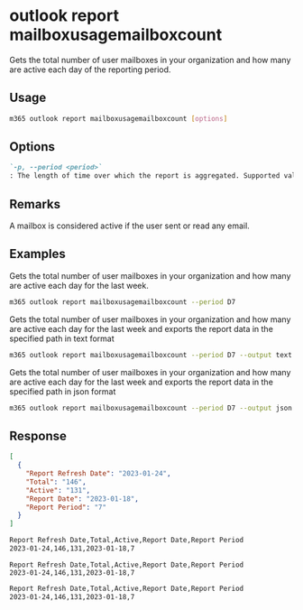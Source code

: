 
# outlook report mailboxusagemailboxcount

Gets the total number of user mailboxes in your organization and how many are active each day of the reporting period.

## Usage

```sh
m365 outlook report mailboxusagemailboxcount [options]
```

## Options

```md definition-list
`-p, --period <period>`
: The length of time over which the report is aggregated. Supported values `D7`, `D30`, `D90`, `D180`.
```

<Global />

## Remarks

A mailbox is considered active if the user sent or read any email.

## Examples

Gets the total number of user mailboxes in your organization and how many are active each day for the last week.

```sh
m365 outlook report mailboxusagemailboxcount --period D7
```

Gets the total number of user mailboxes in your organization and how many are active each day for the last week and exports the report data in the specified path in text format

```sh
m365 outlook report mailboxusagemailboxcount --period D7 --output text > "mailboxusagemailboxcount.txt"
```

Gets the total number of user mailboxes in your organization and how many are active each day for the last week and exports the report data in the specified path in json format

```sh
m365 outlook report mailboxusagemailboxcount --period D7 --output json > "mailboxusagemailboxcount.json"
```

## Response

<Tabs>
  <TabItem value="JSON">

  ```json
  [
    {
      "Report Refresh Date": "2023-01-24",
      "Total": "146",
      "Active": "131",
      "Report Date": "2023-01-18",
      "Report Period": "7"
    }
  ]
  ```

  </TabItem>
  <TabItem value="Text">

  ```txt
  Report Refresh Date,Total,Active,Report Date,Report Period
  2023-01-24,146,131,2023-01-18,7
  ```

  </TabItem>
  <TabItem value="CSV">

  ```csv
  Report Refresh Date,Total,Active,Report Date,Report Period
  2023-01-24,146,131,2023-01-18,7
  ```

  </TabItem>
  <TabItem value="Markdown">

  ```md
  Report Refresh Date,Total,Active,Report Date,Report Period
  2023-01-24,146,131,2023-01-18,7
  ```

  </TabItem>
</Tabs>

